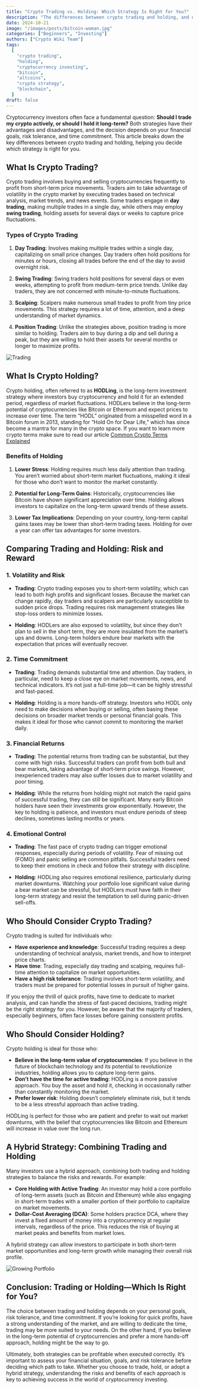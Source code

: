 ```yaml
---
title: "Crypto Trading vs. Holding: Which Strategy Is Right for You?"
description: "The differences between crypto trading and holding, and determine which strategy aligns with your financial goals. Learn about the risks, benefits, and time commitment involved in each approach."
date: 2024-10-21
image: "/images/posts/bitcoin-woman.jpg"
categories: ["Beginners", "Investing"]
authors: ["Crypto Wiki Team"]
tags:
  [
    "crypto trading",
    "holding",
    "cryptocurrency investing",
    "bitcoin",
    "altcoins",
    "crypto strategy",
    "blockchain",
  ]
draft: false
---
```


Cryptocurrency investors often face a fundamental question: **Should I trade my crypto actively, or should I hold it long-term?** Both strategies have their advantages and disadvantages, and the decision depends on your financial goals, risk tolerance, and time commitment. This article breaks down the key differences between crypto trading and holding, helping you decide which strategy is right for you.

## What Is Crypto Trading?

Crypto trading involves buying and selling cryptocurrencies frequently to profit from short-term price movements. Traders aim to take advantage of volatility in the crypto market by executing trades based on technical analysis, market trends, and news events. Some traders engage in **day trading**, making multiple trades in a single day, while others may employ **swing trading**, holding assets for several days or weeks to capture price fluctuations.

### Types of Crypto Trading

1. **Day Trading**: Involves making multiple trades within a single day, capitalizing on small price changes. Day traders often hold positions for minutes or hours, closing all trades before the end of the day to avoid overnight risk.

2. **Swing Trading**: Swing traders hold positions for several days or even weeks, attempting to profit from medium-term price trends. Unlike day traders, they are not concerned with minute-to-minute fluctuations.

3. **Scalping**: Scalpers make numerous small trades to profit from tiny price movements. This strategy requires a lot of time, attention, and a deep understanding of market dynamics.

4. **Position Trading**: Unlike the strategies above, position trading is more similar to holding. Traders aim to buy during a dip and sell during a peak, but they are willing to hold their assets for several months or longer to maximize profits.

![Trading](/images/posts/trading.jpg)

## What Is Crypto Holding?

Crypto holding, often referred to as **HODLing**, is the long-term investment strategy where investors buy cryptocurrency and hold it for an extended period, regardless of market fluctuations. HODLers believe in the long-term potential of cryptocurrencies like Bitcoin or Ethereum and expect prices to increase over time. The term “HODL” originated from a misspelled word in a Bitcoin forum in 2013, standing for “Hold On for Dear Life,” which has since become a mantra for many in the crypto space. If you want to learn more crypto terms make sure to read our article [Common Crypto Terms Explained](/common-crypto-terms)

### Benefits of Holding

1. **Lower Stress**: Holding requires much less daily attention than trading. You aren’t worried about short-term market fluctuations, making it ideal for those who don’t want to monitor the market constantly.

2. **Potential for Long-Term Gains**: Historically, cryptocurrencies like Bitcoin have shown significant appreciation over time. Holding allows investors to capitalize on the long-term upward trends of these assets.

3. **Lower Tax Implications**: Depending on your country, long-term capital gains taxes may be lower than short-term trading taxes. Holding for over a year can offer tax advantages for some investors.

## Comparing Trading and Holding: Risk and Reward

### 1. **Volatility and Risk**

- **Trading**: Crypto trading exposes you to short-term volatility, which can lead to both high profits and significant losses. Because the market can change rapidly, day traders and scalpers are particularly susceptible to sudden price drops. Trading requires risk management strategies like stop-loss orders to minimize losses.

- **Holding**: HODLers are also exposed to volatility, but since they don’t plan to sell in the short term, they are more insulated from the market’s ups and downs. Long-term holders endure bear markets with the expectation that prices will eventually recover.

### 2. **Time Commitment**

- **Trading**: Trading demands substantial time and attention. Day traders, in particular, need to keep a close eye on market movements, news, and technical indicators. It’s not just a full-time job—it can be highly stressful and fast-paced.

- **Holding**: Holding is a more hands-off strategy. Investors who HODL only need to make decisions when buying or selling, often basing these decisions on broader market trends or personal financial goals. This makes it ideal for those who cannot commit to monitoring the market daily.

### 3. **Financial Returns**

- **Trading**: The potential returns from trading can be substantial, but they come with high risks. Successful traders can profit from both bull and bear markets, taking advantage of short-term price swings. However, inexperienced traders may also suffer losses due to market volatility and poor timing.

- **Holding**: While the returns from holding might not match the rapid gains of successful trading, they can still be significant. Many early Bitcoin holders have seen their investments grow exponentially. However, the key to holding is patience, and investors must endure periods of steep declines, sometimes lasting months or years.

### 4. **Emotional Control**

- **Trading**: The fast pace of crypto trading can trigger emotional responses, especially during periods of volatility. Fear of missing out (FOMO) and panic selling are common pitfalls. Successful traders need to keep their emotions in check and follow their strategy with discipline.

- **Holding**: HODLing also requires emotional resilience, particularly during market downturns. Watching your portfolio lose significant value during a bear market can be stressful, but HODLers must have faith in their long-term strategy and resist the temptation to sell during panic-driven sell-offs.

## Who Should Consider Crypto Trading?

Crypto trading is suited for individuals who:

- **Have experience and knowledge**: Successful trading requires a deep understanding of technical analysis, market trends, and how to interpret price charts.
- **Have time**: Trading, especially day trading and scalping, requires full-time attention to capitalize on market opportunities.
- **Have a high risk tolerance**: Trading involves short-term volatility, and traders must be prepared for potential losses in pursuit of higher gains.

If you enjoy the thrill of quick profits, have time to dedicate to market analysis, and can handle the stress of fast-paced decisions, trading might be the right strategy for you. However, be aware that the majority of traders, especially beginners, often face losses before gaining consistent profits.

## Who Should Consider Holding?

Crypto holding is ideal for those who:

- **Believe in the long-term value of cryptocurrencies**: If you believe in the future of blockchain technology and its potential to revolutionize industries, holding allows you to capture long-term gains.
- **Don’t have the time for active trading**: HODLing is a more passive approach. You buy the asset and hold it, checking in occasionally rather than constantly monitoring the market.
- **Prefer lower risk**: Holding doesn’t completely eliminate risk, but it tends to be a less stressful approach than active trading.

HODLing is perfect for those who are patient and prefer to wait out market downturns, with the belief that cryptocurrencies like Bitcoin and Ethereum will increase in value over the long run.

## A Hybrid Strategy: Combining Trading and Holding

Many investors use a hybrid approach, combining both trading and holding strategies to balance the risks and rewards. For example:

- **Core Holding with Active Trading**: An investor may hold a core portfolio of long-term assets (such as Bitcoin and Ethereum) while also engaging in short-term trades with a smaller portion of their portfolio to capitalize on market movements.
- **Dollar-Cost Averaging (DCA)**: Some holders practice DCA, where they invest a fixed amount of money into a cryptocurrency at regular intervals, regardless of the price. This reduces the risk of buying at market peaks and benefits from market lows.

A hybrid strategy can allow investors to participate in both short-term market opportunities and long-term growth while managing their overall risk profile.

![Growing Portfolio](/images/posts/investing.jpg)

## Conclusion: Trading or Holding—Which Is Right for You?

The choice between trading and holding depends on your personal goals, risk tolerance, and time commitment. If you’re looking for quick profits, have a strong understanding of the market, and are willing to dedicate the time, trading may be more suited to your needs. On the other hand, if you believe in the long-term potential of cryptocurrencies and prefer a more hands-off approach, holding might be the way to go.

Ultimately, both strategies can be profitable when executed correctly. It’s important to assess your financial situation, goals, and risk tolerance before deciding which path to take. Whether you choose to trade, hold, or adopt a hybrid strategy, understanding the risks and benefits of each approach is key to achieving success in the world of cryptocurrency investing.
